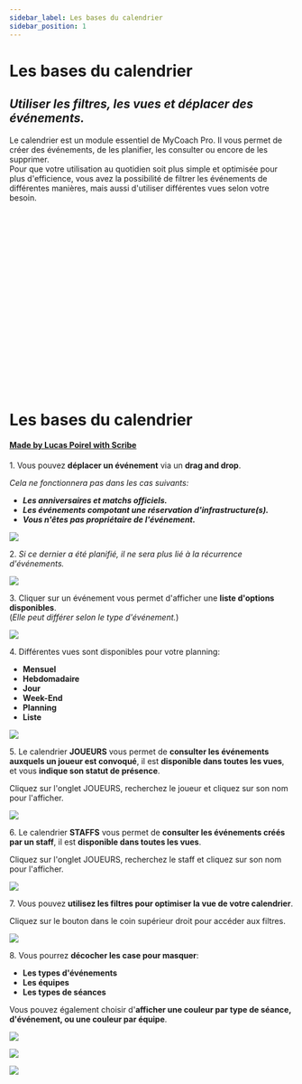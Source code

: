 ```yaml
---
sidebar_label: Les bases du calendrier
sidebar_position: 1
---
```


# Les bases du calendrier 
## _Utiliser les filtres, les vues et déplacer des événements._

Le calendrier est un module essentiel de MyCoach Pro. 
Il vous permet de créer des événements, de les planifier, les consulter ou encore de les supprimer.  
Pour que votre utilisation au quotidien soit plus simple et optimisée pour plus d'efficience, 
vous avez la possibilité de filtrer les événements de différentes manières, mais aussi d'utiliser différentes vues selon votre besoin.

<iframe
  width="560"
  height="315"
  src=""
  title="YouTube video player"
  frameborder="0"
  allow="accelerometer; autoplay; clipboard-write; encrypted-media; gyroscope; picture-in-picture; web-share;
  fullscreen"
></iframe>


# Les bases du calendrier
#### [Made by Lucas Poirel with Scribe](https://scribehow.com/shared/Les_bases_du_calendrier__zgbSjqmeTOeKjcbZQIHkLA)


1\. Vous pouvez **déplacer un événement** via un **drag and drop**.

*Cela ne fonctionnera pas dans les cas suivants:*

- ***Les anniversaires et matchs officiels.***
- ***Les événements compotant une réservation d'infrastructure(s).***
- ***Vous n'êtes pas propriétaire de l'événement.***

![](https://ajeuwbhvhr.cloudimg.io/colony-recorder.s3.amazonaws.com/files/2023-12-14/04bea8dc-28a0-49c2-b878-29c1e28f4c8a/ascreenshot.jpeg?tl_px=47,111&br_px=820,544&force_format=png&width=774&wat_scale=69&wat=1&wat_opacity=1&wat_gravity=northwest&wat_url=https://colony-recorder.s3.amazonaws.com/images/watermarks/F43F5E_standard.png&wat_pad=362,191)


2\. *Si ce dernier a été planifié, il ne sera plus lié à la récurrence d'événements.*

![](https://ajeuwbhvhr.cloudimg.io/colony-recorder.s3.amazonaws.com/files/2023-12-14/10455bcd-6d71-4d9a-bcf7-98386ccab22d/user_cropped_screenshot.jpeg?tl_px=0,11&br_px=663,444&force_format=png&width=774&wat_scale=69&wat=1&wat_opacity=1&wat_gravity=northwest&wat_url=https://colony-recorder.s3.amazonaws.com/images/watermarks/F43F5E_standard.png&wat_pad=623,373)


3\. Cliquer sur un événement vous permet d'afficher une **liste d'options disponibles**.\
 (*Elle peut différer selon le type d'événement.*) 

![](https://ajeuwbhvhr.cloudimg.io/colony-recorder.s3.amazonaws.com/files/2023-12-14/ced01e04-ae90-4e84-9d87-42ef27bdd015/screenshot.gif)


4\. Différentes vues sont disponibles pour votre planning:

- **Mensuel**
- **Hebdomadaire**
- **Jour**
- **Week-End**
- **Planning**
- **Liste**

![](https://ajeuwbhvhr.cloudimg.io/colony-recorder.s3.amazonaws.com/files/2023-12-14/6ff39b8e-7d65-4543-9651-1199d71418bd/screenshot.gif)


5\. Le calendrier **JOUEURS** vous permet de **consulter les événements auxquels un joueur est convoqué**, il est **disponible dans toutes les vues**, et vous **indique son statut de présence**.

Cliquez sur l'onglet JOUEURS, recherchez le joueur et cliquez sur son nom pour l'afficher.

![](https://ajeuwbhvhr.cloudimg.io/colony-recorder.s3.amazonaws.com/files/2023-12-14/fda72761-c728-492a-876f-7f33d139598f/user_cropped_screenshot.jpeg?tl_px=157,119&br_px=1017,600&force_format=png&width=860)


6\. Le calendrier **STAFFS** vous permet de **consulter les événements créés par un staff**, il est **disponible dans toutes les vues**.

Cliquez sur l'onglet JOUEURS, recherchez le staff et cliquez sur son nom pour l'afficher.

![](https://ajeuwbhvhr.cloudimg.io/colony-recorder.s3.amazonaws.com/files/2023-12-14/7abac63d-f068-4415-8f40-979070ab5a8d/screenshot.png?tl_px=304,50&br_px=1164,531&force_format=png&width=860)


7\. Vous pouvez **utilisez les filtres pour optimiser la vue de votre calendrier**.

Cliquez sur le bouton dans le coin supérieur droit pour accéder aux filtres.

![](https://ajeuwbhvhr.cloudimg.io/colony-recorder.s3.amazonaws.com/files/2023-12-14/460f583d-ff3e-412c-ad3c-9145122d5cea/ascreenshot.jpeg?tl_px=1146,0&br_px=1920,432&force_format=png&width=774&wat_scale=69&wat=1&wat_opacity=1&wat_gravity=northwest&wat_url=https://colony-recorder.s3.amazonaws.com/images/watermarks/F43F5E_standard.png&wat_pad=733,-13)


8\. Vous pourrez **décocher les case pour masquer**:

- **Les types d'événements**
- **Les équipes**
- **Les types de séances**

Vous pouvez également choisir d'**afficher une couleur par type de séance, d'événement, ou une couleur par équipe**.

![](https://ajeuwbhvhr.cloudimg.io/colony-recorder.s3.amazonaws.com/files/2023-12-14/fda4a682-db0b-4eca-b1df-266ff7be0c22/ascreenshot.jpeg?tl_px=1146,154&br_px=1920,587&force_format=png&width=774&wat_scale=69&wat=1&wat_opacity=1&wat_gravity=northwest&wat_url=https://colony-recorder.s3.amazonaws.com/images/watermarks/F43F5E_standard.png&wat_pad=454,191)


![](https://ajeuwbhvhr.cloudimg.io/colony-recorder.s3.amazonaws.com/files/2023-12-14/7080fb4d-5f48-4cd3-baad-dc39f6ab8fb2/user_cropped_screenshot.jpeg?tl_px=1146,334&br_px=1920,767&force_format=png&width=774&wat_scale=69&wat=1&wat_opacity=1&wat_gravity=northwest&wat_url=https://colony-recorder.s3.amazonaws.com/images/watermarks/F43F5E_standard.png&wat_pad=450,191)


![](https://ajeuwbhvhr.cloudimg.io/colony-recorder.s3.amazonaws.com/files/2023-12-14/4a0a5981-9834-4969-a102-5c479e430acc/user_cropped_screenshot.jpeg?tl_px=173,94&br_px=1033,575&force_format=png&width=860)



